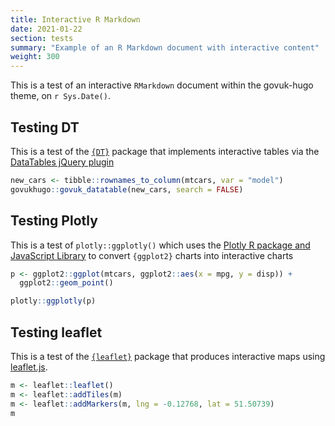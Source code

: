 ```yaml
---
title: Interactive R Markdown
date: 2021-01-22
section: tests
summary: "Example of an R Markdown document with interactive content"
weight: 300
---
```


This is a test of an interactive `RMarkdown` document within the govuk-hugo theme, on `r Sys.Date()`.

## Testing DT

This is a test of the [`{DT}`](https://rstudio.github.io/DT/) package that implements interactive tables via the [DataTables jQuery plugin](https://datatables.net/examples/styling/jqueryUI.html)

```r
new_cars <- tibble::rownames_to_column(mtcars, var = "model")
govukhugo::govuk_datatable(new_cars, search = FALSE)
```

## Testing Plotly
This is a test of `plotly::ggplotly()` which uses the [Plotly R package and JavaScript Library](https://plot.ly/r/) to convert `{ggplot2}` charts into interactive charts

```r
p <- ggplot2::ggplot(mtcars, ggplot2::aes(x = mpg, y = disp)) +
  ggplot2::geom_point()

plotly::ggplotly(p)

```


## Testing leaflet
This is a test of the [`{leaflet}`](https://rstudio.github.io/leaflet/) package that produces interactive maps using [leaflet.js](https://leafletjs.com/).

```r
m <- leaflet::leaflet()
m <- leaflet::addTiles(m)
m <- leaflet::addMarkers(m, lng = -0.12768, lat = 51.50739)
m
```

